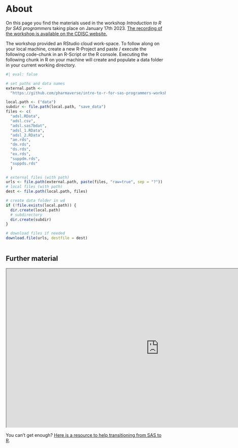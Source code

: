 # About {.unnumbered}

On this page you find the materials used in the workshop *Introduction to R for SAS programmers* taking place on January 17th 2023.
[The recording of the workshop is available on the CDISC website.](https://www.cdisc.org/events/webinar/pre-admiral-hackathon-workshop-introduction-r-sas-programmers) 

The workshop provided an RStudio cloud work-space.
To follow along on your local machine, create a new R-Project and paste / execute the following code-chunk in an R-Script or the R console. 
Executing the following chunk in R on your machine will create and populate a data folder in your current working directory.

<!-- If you work on the RStudio cloud instance provided by us via link, you do not need to run this chunk.   -->
```r
#| eval: false

# set paths and data names
external.path <- 
  "https://github.com/pharmaverse/intro-to-r-for-sas-programmers-workshop/blob/main/data"

local.path <- ("data")
subdir <- file.path(local.path, "save_data")
files <- c(
  "adsl.RData", 
  "adsl.csv", 
  "adsl.sas7bdat", 
  "adsl_1.RData", 
  "adsl_2.RData", 
  "ae.rds", 
  "dm.rds", 
  "ds.rds",
  "ex.rds",
  "suppdm.rds",
  "suppds.rds"
  )

# external files (with path)
urls <- file.path(external.path, paste(files, "raw=true", sep = "?"))
# local files (with path)
dest <- file.path(local.path, files)

# create data folder in wd
if (!file.exists(local.path)) {
  dir.create(local.path)
  # subdirectory
  dir.create(subdir)
}

# download files if needed
download.file(urls, destfile = dest)
  
```







## Further material

<iframe src="https://posit.co/wp-content/uploads/2022/10/sas-r.pdf" title="sas to R cheat sheet" width="960" height="500"></iframe>

You can't get enough? [Here is a resource to help transitioning from SAS to R](https://bayer-group.github.io/sas2r/).
